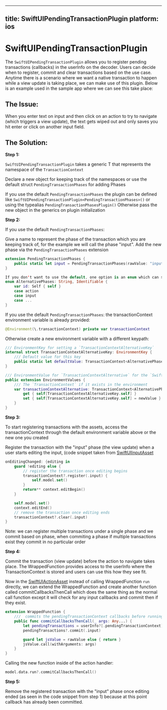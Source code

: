 
---
title: SwiftUIPendingTransactionPlugin
platform: ios
---

# SwiftUIPendingTransactionPlugin

The `SwiftUIPendingTransactionPlugin` allows you to register pending transactions (callbacks) in the userInfo on the decoder. Users can decide when to register, commit and clear transactions based on the use case. Anytime there is a scenario where we want a native transaction to happen while a view update is taking place, we can make use of this plugin. Below is an example used in the sample app where we can see this take place:


## **The Issue:**

When you enter text on input and then click on an action to try to navigate (which triggers a view update), the text gets wiped out and only saves you hit enter or click on another input field.

## **The Solution:**

**Step 1:**

`SwiftUIPendingTransactionPlugin` takes a generic T that represents the namespace of the `TransactionContext`

Declare a new object for keeping track of the namespaces or use the default struct `PendingTransactionPhases` for adding Phases

If you use the default `PendingTransactionPhases` the plugin can be defined like `SwiftUIPendingTransactionPlugin<PendingTransactionPhases>()` or using the typealias `PendingTransactionPhasesPlugin()`
Otherwise pass the new object in the generics on plugin initialization


**Step 2:**

If you use the default `PendingTransactionPhases`:

Give a name to represent the phase of the transaction which you are keeping track of, for the example we will call the phase "input".
Add the new phase via the `PendingTransactionPhases` extension

```swift
extension PendingTransactionPhases {
    public static let input = PendingTransactionPhases(rawValue: "input")
}
```

```swift
If you don't want to use the default, one option is an enum which can show all your groups of transactions under one place
enum AlternativePhases: String, Identifiable {
    var id: Self { self }
    case action
    case input
    case ...
}
```

If you use the default `PendingTransactionPhases`: the transactionContext environment variable is already provided:

```swift
@Environment(\.transactionContext) private var transactionContext
```

Otherwise create a new environment variable with a different keypath:

```swift
/// EnvironmentKey for setting a `TransactionContextAlternativeKey`
internal struct TransactionContextAlternativeKey: EnvironmentKey {
    /// Default value for this key
    public static let defaultValue: TransactionContext<AlternativePhases> = .init()
}

/// EnvironmentValue for `TransactionContextAlternative` for the `SwiftUIPendingTransactionPlugin`
public extension EnvironmentValues {
    /// The `TransactionContext` if it exists in the environment
    var transactionContextAlternative: TransactionContext<AlternativePhases> {
        get { self[TransactionContextAlternativeKey.self] }
        set { self[TransactionContextAlternativeKey.self] = newValue }
    }
}
```

**Step 3:**

To start registering transactions with the assets, access the transactionContext through the default environment variable above or the new one you created

Register the transaction with the "input" phase (the view update) when a user starts editing the input,  (code snippet taken from [SwiftUIInputAsset](https://github.intuit.com/player/ios/blob/master/iOSPlayer/src/packages/reference-assets/src/SwiftUI/SwiftUIInputAsset.swift)

```swift
onEditingChanged: {editing in
    guard !editing else {
        // register the transaction once editing begins
        transactionContext?.register(.input) {
            self.model.set()
        }
        return** context.editBegin()
    }

    self.model.set()
    context.editEnd()
    // remove the transaction once editing ends
    transactionContext?.clear(.input)
}

```
Note: we can register multiple transactions under a single phase and we commit based on phase, when commiting a phase if multiple transactions exist they commit in no particular order


**Step 4:**

Commit the transaction (view update) before the action to navigate takes place. The WrappedFunction provides access to the userInfo where the TransactionContext is stored and users can use this how they see fit.

Now in the [SwiftUIActionAsset](https://github.intuit.com/player/ios/blob/master/iOSPlayer/src/packages/reference-assets/src/SwiftUI/SwiftUIActionAsset.swift) instead of calling WrappedFunction `run` directly, we can extend the WrappedFunction and create another function called commitCallbacksThenCall which does the same thing as the normal call function except it will check for any input callbacks and commit then if they exist.

```swift
extension WrappedFunction {
    ///  commits the pendingTransactionContext callbacks before running the wrapped function
    public func commitCallbacksThenCall(_ args: Any...) {
        let pendingTransactions = userInfo?[.pendingTransactionContext] as? TransactionContext
        pendingTransactions?.commit(.input)

        guard let jsValue = rawValue else { return }
        jsValue.call(withArguments: args)
    }
}
```

Calling the new function inside of the action handler:
```swift
model.data.run?.commitCallbacksThenCall()
```

**Step 5:**

Remove the registered transaction with the "input" phase once editing ended (as seen in the code snippet from step 1) because at this point callback has already been committed.
